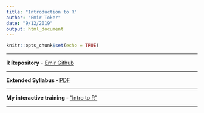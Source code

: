 ```yaml
---
title: "Introduction to R"
author: "Emir Toker"
date: "9/12/2019"
output: html_document
---
```


```r
knitr::opts_chunk$set(echo = TRUE)
```
***

**R Repository** -  [Emir Github](https://github.com/emirtoker/Software_Tools_R_Github)

***

**Extended Syllabus - ** [PDF](https://github.com/emirtoker/Software_Tools_R_Github/blob/master/Software_Tools_for_Earth_and_Environmental_Science_Syllabus.pdf)

***

**My interactive training - ** ["Intro to R"](https://emir-toker.shinyapps.io/R_Interactive_Training_and_Quiz/)

***